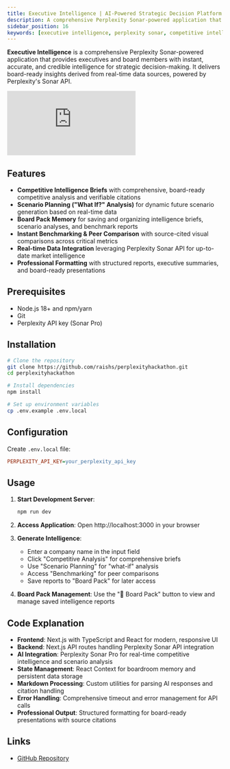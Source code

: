 ```yaml
---
title: Executive Intelligence | AI-Powered Strategic Decision Platform
description: A comprehensive Perplexity Sonar-powered application that provides executives and board members with instant, accurate, and credible intelligence for strategic decision-making
sidebar_position: 16
keywords: [executive intelligence, perplexity sonar, competitive intelligence, strategic decision, next.js, typescript, ai]
---
```


**Executive Intelligence** is a comprehensive Perplexity Sonar-powered application that provides executives and board members with instant, accurate, and credible intelligence for strategic decision-making. It delivers board-ready insights derived from real-time data sources, powered by Perplexity's Sonar API.

<iframe
  className="w-full aspect-video rounded-xl"
  src="https://www.youtube.com/embed/SB1pxIl9Mp0"
  title="YouTube video player"
  frameBorder="0"
  allow="accelerometer; autoplay; clipboard-write; encrypted-media; gyroscope; picture-in-picture"
  allowFullScreen
></iframe>

## Features

* **Competitive Intelligence Briefs** with comprehensive, board-ready competitive analysis and verifiable citations
* **Scenario Planning ("What If?" Analysis)** for dynamic future scenario generation based on real-time data
* **Board Pack Memory** for saving and organizing intelligence briefs, scenario analyses, and benchmark reports
* **Instant Benchmarking & Peer Comparison** with source-cited visual comparisons across critical metrics
* **Real-time Data Integration** leveraging Perplexity Sonar API for up-to-date market intelligence
* **Professional Formatting** with structured reports, executive summaries, and board-ready presentations

## Prerequisites

* Node.js 18+ and npm/yarn
* Git
* Perplexity API key (Sonar Pro)

## Installation

```bash
# Clone the repository
git clone https://github.com/raishs/perplexityhackathon.git
cd perplexityhackathon

# Install dependencies
npm install

# Set up environment variables
cp .env.example .env.local
```

## Configuration

Create `.env.local` file:
```ini
PERPLEXITY_API_KEY=your_perplexity_api_key
```

## Usage

1. **Start Development Server**:
   ```bash
   npm run dev
   ```

2. **Access Application**: Open http://localhost:3000 in your browser

3. **Generate Intelligence**:
   - Enter a company name in the input field
   - Click "Competitive Analysis" for comprehensive briefs
   - Use "Scenario Planning" for "what-if" analysis
   - Access "Benchmarking" for peer comparisons
   - Save reports to "Board Pack" for later access

4. **Board Pack Management**: Use the "📁 Board Pack" button to view and manage saved intelligence reports

## Code Explanation

* **Frontend**: Next.js with TypeScript and React for modern, responsive UI
* **Backend**: Next.js API routes handling Perplexity Sonar API integration
* **AI Integration**: Perplexity Sonar Pro for real-time competitive intelligence and scenario analysis
* **State Management**: React Context for boardroom memory and persistent data storage
* **Markdown Processing**: Custom utilities for parsing AI responses and citation handling
* **Error Handling**: Comprehensive timeout and error management for API calls
* **Professional Output**: Structured formatting for board-ready presentations with source citations

## Links

- [GitHub Repository](https://github.com/raishs/perplexityhackathon)
